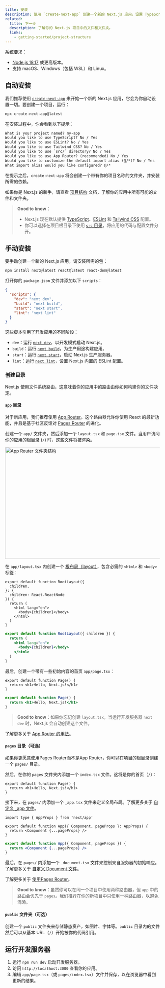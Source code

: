 ```yaml
---
title: 安装
description: 使用 `create-next-app` 创建一个新的 Next.js 应用。设置 TypeScript、样式，并配置你的 `next.config.js` 文件。
related:
  title: 下一步
  description: 了解你的 Next.js 项目中的文件和文件夹。
  links:
    - getting-started/project-structure
---
```



系统要求：

- [Node.js 18.17](https://nodejs.org/) 或更高版本。
- 支持 macOS、Windows（包括 WSL）和 Linux。

## 自动安装

我们推荐使用 [`create-next-app`](/docs/app/api-reference/create-next-app) 来开始一个新的 Next.js 应用，它会为你自动设置一切。要创建一个项目，运行：

```bash filename="Terminal"
npx create-next-app@latest
```

在安装过程中，你会看到以下提示：

```txt filename="Terminal"
What is your project named? my-app
Would you like to use TypeScript? No / Yes
Would you like to use ESLint? No / Yes
Would you like to use Tailwind CSS? No / Yes
Would you like to use `src/` directory? No / Yes
Would you like to use App Router? (recommended) No / Yes
Would you like to customize the default import alias (@/*)? No / Yes
What import alias would you like configured? @/*
```

在提示之后，`create-next-app` 将会创建一个带有你的项目名称的文件夹，并安装所需的依赖。

如果你是 Next.js 的新手，请查看 [项目结构](/docs/getting-started/project-structure) 文档，了解你的应用中所有可能的文件和文件夹。

> **Good to know**：
> - Next.js 现在默认提供 [TypeScript](/docs/app/building-your-application/configuring/typescript)、[ESLint](/docs/app/building-your-application/configuring/eslint) 和 [Tailwind CSS](/docs/app/building-your-application/styling/tailwind-css) 配置。
> - 你可以选择在项目根目录下使用 [`src` 目录](/docs/app/building-your-application/configuring/src-directory)，将应用的代码与配置文件分开。

## 手动安装

要手动创建一个新的 Next.js 应用，请安装所需的包：

```bash filename="Terminal"
npm install next@latest react@latest react-dom@latest
```

打开你的 `package.json` 文件并添加以下 `scripts`：

```json filename="package.json"
{
  "scripts": {
    "dev": "next dev",
    "build": "next build",
    "start": "next start",
    "lint": "next lint"
  }
}
```

这些脚本引用了开发应用的不同阶段：

- `dev`：运行 [`next dev`](/docs/app/api-reference/next-cli#development)，以开发模式启动 Next.js。
- `build`：运行 [`next build`](/docs/app/api-reference/next-cli#build)，为生产用途构建应用。
- `start`：运行 [`next start`](/docs/app/api-reference/next-cli#production)，启动 Next.js 生产服务器。
- `lint`：运行 [`next lint`](/docs/app/api-reference/next-cli#lint)，设置 Next.js 内置的 ESLint 配置。

### 创建目录

Next.js 使用文件系统路由，这意味着你的应用中的路由由你如何构建你的文件决定。

#### `app` 目录

对于新应用，我们推荐使用 [App Router](/docs/app)。这个路由器允许你使用 React 的最新功能，并且是基于社区反馈对 [Pages Router](/docs/pages) 的进化。

创建一个 `app/` 文件夹，然后添加一个 `layout.tsx` 和 `page.tsx` 文件。当用户访问你的应用的根目录 (`/`) 时，这些文件将被渲染。

<Image
  alt="App Router 文件夹结构"
  src="https://nextjs.org/_next/image?url=%2Fdocs%2Flight%2Fapp-getting-started.png&w=3840&q=75&dpl=dpl_8iFhYcsMR1yZCSy8P48EVBnnKv9e"
  srclight="https://nextjs.org/_next/image?url=%2Fdocs%2Flight%2Fapp-getting-started.png&w=3840&q=75&dpl=dpl_8iFhYcsMR1yZCSy8P48EVBnnKv9e"
  srcdark="https://nextjs.org/_next/image?url=%2Fdocs%2Fdark%2Fapp-getting-started.png&w=3840&q=75&dpl=dpl_8iFhYcsMR1yZCSy8P48EVBnnKv9e"
  width="1600"
  height="363"
/>

在 `app/layout.tsx` 内创建一个 [根布局（layout）](/docs/app/building-your-application/routing/pages-and-layouts#root-layout-required)，包含必需的 `<html>` 和 `<body>` 标签：

```tsx filename="app/layout.tsx" switcher
export default function RootLayout({
  children,
}: {
  children: React.ReactNode
}) {
  return (
    <html lang="en">
      <body>{children}</body>
    </html>
  )
}
```

```jsx filename="app/layout.js" switcher
export default function RootLayout({ children }) {
  return (
    <html lang="en">
      <body>{children}</body>
    </html>
  )
}
```

最后，创建一个带有一些初始内容的首页 `app/page.tsx`：

```tsx filename="app/page.tsx" switcher
export default function Page() {
  return <h1>Hello, Next.js!</h1>
}
```

```jsx filename="app/page.js" switcher
export default function Page() {
  return <h1>Hello, Next.js!</h1>
}
```

> **Good to know**：如果你忘记创建 `layout.tsx`，当运行开发服务器 `next dev` 时，Next.js 会自动创建这个文件。

了解更多关于 [App Router 的用法](/docs/app/building-your-application/routing/defining-routes)。

#### `pages` 目录（可选）

如果你更愿意使用Pages Router而不是App Router，你可以在项目的根目录创建一个 `pages/` 目录。

然后，在你的 `pages` 文件夹内添加一个 `index.tsx` 文件。这将是你的首页（`/`）：

```tsx filename="pages/index.tsx" switcher
export default function Page() {
  return <h1>Hello, Next.js!</h1>
}
```

接下来，在 `pages/` 内添加一个 `_app.tsx` 文件来定义全局布局。了解更多关于 [自定义 _app 文件](/docs/pages/building-your-application/routing/custom-app)。

```tsx filename="pages/_app.tsx" switcher
import type { AppProps } from 'next/app'

export default function App({ Component, pageProps }: AppProps) {
  return <Component {...pageProps} />
}
```

```jsx filename="pages/_app.js" switcher
export default function App({ Component, pageProps }) {
  return <Component {...pageProps} />
}
```

最后，在 `pages/` 内添加一个 `_document.tsx` 文件来控制来自服务器的初始响应。了解更多关于 [自定义 Document 文件](/docs/pages/building-your-application/routing/custom-document)。

了解更多关于 [使用Pages Router](/docs/pages/building-your-application/routing/pages-and-layouts)。

> **Good to know**：虽然你可以在同一个项目中使用两种路由器，但 `app` 中的路由会优先于 `pages`。我们推荐在你的新项目中只使用一种路由器，以避免混淆。

#### `public` 文件夹（可选）

创建一个 `public` 文件夹来存储静态资产，如图片、字体等。`public` 目录内的文件然后可以从基本 URL（`/`）开始被你的代码引用。

## 运行开发服务器

1. 运行 `npm run dev` 启动开发服务器。
2. 访问 `http://localhost:3000` 查看你的应用。
3. 编辑 `app/page.tsx`（或 `pages/index.tsx`）文件并保存，以在浏览器中看到更新的结果。

